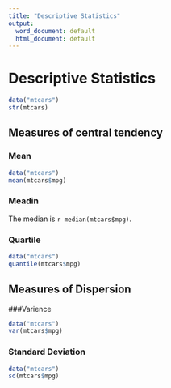 ```yaml
---
title: "Descriptive Statistics"
output:
  word_document: default
  html_document: default
---
```


# Descriptive Statistics

```r
data("mtcars")
str(mtcars)

```




## Measures of central tendency
### Mean
```r
data("mtcars")
mean(mtcars$mpg)

```

### Meadin

The median is `r median(mtcars$mpg)`.

### Quartile

```r
data("mtcars")
quantile(mtcars$mpg)

```

## Measures of Dispersion
###Varience

```r
data("mtcars")
var(mtcars$mpg)

```

### Standard Deviation

```r
data("mtcars")
sd(mtcars$mpg)

```


